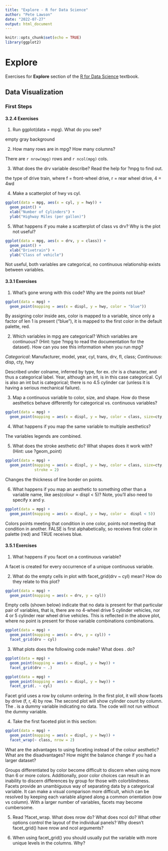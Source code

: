 ```yaml
---
title: "Explore - R for Data Science"
author: "Pete Lawson"
date: "2022-07-27"
output: html_document
---
```


```r
knitr::opts_chunk$set(echo = TRUE)
library(ggplot2)
```

# Explore

Exercises for **Explore** section of the [R for Data Science](https://r4ds.had.co.nz/) textbook.

## Data Visualization

### First Steps 

#### 3.2.4 Exercises

1. Run ggplot(data = mpg). What do you see?

empty gray background

2. How many rows are in mpg? How many columns?

There are `r nrow(mpg)` rows and `r ncol(mpg)` cols.

3. What does the drv variable describe? Read the help for ?mpg to find out.

the type of drive train, where f = front-wheel drive, r = rear wheel drive, 4 = 4wd

4. Make a scatterplot of hwy vs cyl.


```r
ggplot(data = mpg, aes(x = cyl, y = hwy)) +
  geom_point() +
  xlab("Number of Cylinders") +
  ylab("Highway Miles (per gallon)")
```

5. What happens if you make a scatterplot of class vs drv? Why is the plot not useful?

```r
ggplot(data = mpg, aes(x = drv, y = class)) +
  geom_point() +
  xlab("Drivetrain") +
  ylab("Class of vehicle")
```

Not useful, both variables are categorical, no continuous relationship exists between variables.

#### 3.3.1 Exercises

1. What’s gone wrong with this code? Why are the points not blue?

```r
ggplot(data = mpg) + 
  geom_point(mapping = aes(x = displ, y = hwy, color = "blue"))
```

By assigning color inside aes, color is mapped to a variable, since only a factor of len 1 is present ("blue"), it is mapped to the first color in the default palette, red.

2. Which variables in mpg are categorical? Which variables are continuous? (Hint: type ?mpg to read the documentation for the dataset). How can you see this information when you run mpg?

*Categorical*: Manufacturer, model, year, cyl, trans, drv, fl, class;
*Continuous*: disp, cty, hwy

Described under colname, inferred by type, for ex. chr is a character, and thus a categorical label. Year, although an int, is in this case categorical. Cyl is also an int but is categorical; there is no 4.5 cylinder car (unless it is having a serious mechanical failure).
  
3. Map a continuous variable to color, size, and shape. How do these aesthetics behave differently for categorical vs. continuous variables?

```r
ggplot(data = mpg) + 
  geom_point(mapping = aes(x = displ, y = hwy, color = class, size=cty, shape = class))
```

4. What happens if you map the same variable to multiple aesthetics?

The variables legends are combined. 

5. What does the stroke aesthetic do? What shapes does it work with? (Hint: use ?geom_point)

```r
ggplot(data = mpg) + 
  geom_point(mapping = aes(x = displ, y = hwy, color = class, size=cty, shape = class),
             stroke = 2)
```

Changes the thickness of line border on points. 

6. What happens if you map an aesthetic to something other than a variable name, like aes(colour = displ < 5)? Note, you’ll also need to specify x and y.


```r
ggplot(data = mpg) + 
  geom_point(mapping = aes(x = displ, y = hwy, color =  displ < 5)) 
```

Colors points meeting that condition in one color, points not meeting that condition in another. FALSE is first alphabetically, so receives first color in palette (red) and TRUE receives blue.


#### 3.5.1 Exercises

1. What happens if you facet on a continuous variable?

A facet is created for every occurrence of a unique continuous variable. 

2. What do the empty cells in plot with facet_grid(drv ~ cyl) mean? How do they relate to this plot?

```r
ggplot(data = mpg) + 
  geom_point(mapping = aes(x = drv, y = cyl))
```

Empty cells (shown below) indicate that no data is present for that particular pair of variables, that is, there are no 4-wheel drive 5 cylinder vehicles, nor 4 or 5 cylinder rear wheel drive vehicles. This is reflected in the above plot, where no point is present for those variable combinations combinations. 
```r
ggplot(data = mpg) + 
  geom_point(mapping = aes(x = drv, y = cyl)) +
  facet_grid(drv ~ cyl)
```

3. What plots does the following code make? What does . do?
```r
ggplot(data = mpg) + 
  geom_point(mapping = aes(x = displ, y = hwy)) +
  facet_grid(drv ~ .)

ggplot(data = mpg) + 
  geom_point(mapping = aes(x = displ, y = hwy)) +
  facet_grid(. ~ cyl)
```

Facet grid uses a row by column ordering. In the first plot, it will show facets by drive (f, r, 4) by row. The second plot will show cylinder count by column. The . is a dummy variable indicating no data. The code will not run without the dummy variable.

4. Take the first faceted plot in this section:

```r
ggplot(data = mpg) + 
  geom_point(mapping = aes(x = displ, y = hwy)) + 
  facet_wrap(~ class, nrow = 2)
```

What are the advantages to using faceting instead of the colour aesthetic? What are the disadvantages? How might the balance change if you had a larger dataset?

Groups differentiated by color become difficult to discern when using more than 6 or more colors. Additionally, poor color choices can result in an inability to discern differences by group for those with colorblindness. Facets provide an unambiguous way of separating data by a categorical variable. It can make a visual comparison more difficult, which can be resolved by keeping each variable aligned along a common orientation (row vs column). With a larger number of variables, facets may become cumbersome. 

5. Read ?facet_wrap. What does nrow do? What does ncol do? What other options control the layout of the individual panels? Why doesn’t facet_grid() have nrow and ncol arguments?

6. When using facet_grid() you should usually put the variable with more unique levels in the columns. Why?